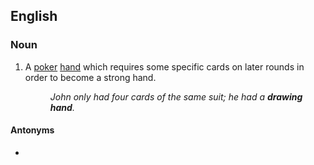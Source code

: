==English==

===Noun===
{{en-noun|head=[[drawing]] [[hand]]}}

# {{lb|en|poker}} A [[poker]] [[hand]] which requires some specific cards on later rounds in order to become a strong hand.
#: ''John only had four cards of the same suit; he had a '''drawing hand'''.''

====Antonyms====
* {{l|en|made hand}}